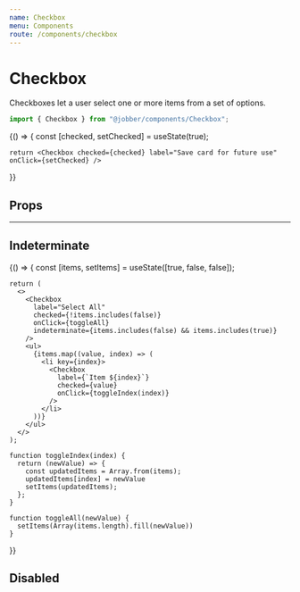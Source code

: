 ```yaml
---
name: Checkbox
menu: Components
route: /components/checkbox
---
```



# Checkbox

<ComponentStatus stage="ready" responsive="yes" accessible="yes" />

Checkboxes let a user select one or more items from a set of options.

```ts
import { Checkbox } from "@jobber/components/Checkbox";
```

<Playground>
  {() => {
    const [checked, setChecked] = useState(true);

    return <Checkbox checked={checked} label="Save card for future use" onClick={setChecked} />

}}

</Playground>

## Props

<Props of={Checkbox} />

---

## Indeterminate

<Playground>
  {() => {
    const [items, setItems] = useState([true, false, false]);

    return (
      <>
        <Checkbox
          label="Select All"
          checked={!items.includes(false)}
          onClick={toggleAll}
          indeterminate={items.includes(false) && items.includes(true)}
        />
        <ul>
          {items.map((value, index) => (
            <li key={index}>
              <Checkbox
                label={`Item ${index}`}
                checked={value}
                onClick={toggleIndex(index)}
              />
            </li>
          ))}
        </ul>
      </>
    );

    function toggleIndex(index) {
      return (newValue) => {
        const updatedItems = Array.from(items);
        updatedItems[index] = newValue
        setItems(updatedItems);
      };
    }

    function toggleAll(newValue) {
      setItems(Array(items.length).fill(newValue))
    }

}}

</Playground>

## Disabled

<Playground>
  <Checkbox
    disabled={true}
    defaultChecked={true}
    label="Subscribe on marketing emails"
  />
</Playground>

